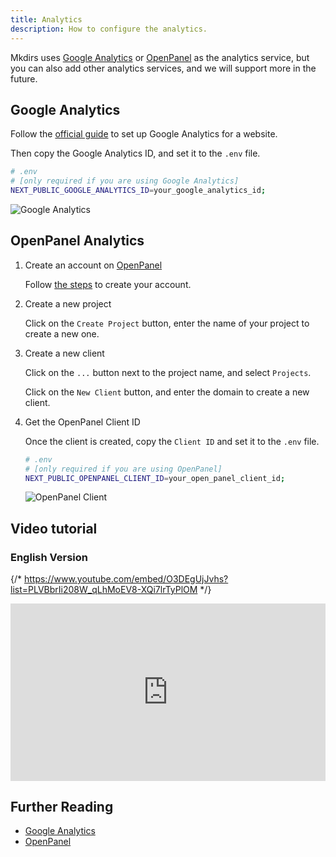 ```yaml
---
title: Analytics
description: How to configure the analytics.
---
```



Mkdirs uses [Google Analytics](https://analytics.google.com/) or [OpenPanel](https://openpanel.dev/) as the analytics service, but you can also add other analytics services, and we will support more in the future.

## Google Analytics

Follow the [official guide](https://support.google.com/analytics/answer/9304153) to set up Google Analytics for a website.

Then copy the Google Analytics ID, and set it to the `.env` file.

```bash
# .env
# [only required if you are using Google Analytics]
NEXT_PUBLIC_GOOGLE_ANALYTICS_ID=your_google_analytics_id;
```

![Google Analytics](../../../assets/images/analytics-google.png)

## OpenPanel Analytics

<Steps>

1. Create an account on [OpenPanel](https://openpanel.dev//login)

   Follow [the steps](https://dashboard.openpanel.dev/login) to create your account.

2. Create a new project

   Click on the `Create Project` button, enter the name of your project to create a new one.

3. Create a new client

   Click on the `...` button next to the project name, and select `Projects`.

   Click on the `New Client` button, and enter the domain to create a new client.

4. Get the OpenPanel Client ID

   Once the client is created, copy the `Client ID` and set it to the `.env` file.

    ```bash
    # .env
    # [only required if you are using OpenPanel]
    NEXT_PUBLIC_OPENPANEL_CLIENT_ID=your_open_panel_client_id;
    ```

    ![OpenPanel Client](../../../assets/images/openpanel-client.png)

</Steps>

## Video tutorial

### English Version

{/* https://www.youtube.com/embed/O3DEgUjJvhs?list=PLVBbrIi208W_qLhMoEV8-XQi7lrTyPlOM */}
<div style="position: relative; padding-bottom: 56.25%; height: 0; overflow: hidden;">
  <iframe 
    style="position: absolute; top: 0; left: 0; width: 100%; height: 100%;" 
    width="1280" 
    height="720" 
    src="https://www.youtube.com/embed/O3DEgUjJvhs?list=PLVBbrIi208W_qLhMoEV8-XQi7lrTyPlOM" 
    title="【Deploy】【6/8】Environment variables for Analytics —— Launch a directory with Mkdirs template" 
    frameborder="0" 
    allow="accelerometer; autoplay; clipboard-write; encrypted-media; gyroscope; picture-in-picture; web-share" 
    referrerpolicy="strict-origin-when-cross-origin" 
    allowfullscreen
  ></iframe>
</div>

## Further Reading

- [Google Analytics](https://analytics.google.com/)
- [OpenPanel](https://openpanel.dev/)
